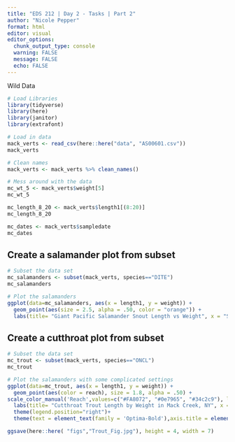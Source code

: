 ```yaml
---
title: "EDS 212 | Day 2 - Tasks | Part 2"
author: "Nicole Pepper"
format: html
editor: visual
editor_options: 
  chunk_output_type: console
  warning: FALSE
  message: FALSE
  echo: FALSE
---
```


Wild Data

```r
# Load Libraries
library(tidyverse)
library(here)
library(janitor)
library(extrafont)

```

```r
# Load in data
mack_verts <- read_csv(here::here("data", "AS00601.csv"))
mack_verts

# Clean names
mack_verts <- mack_verts %>% clean_names() 

```

```r
# Mess around with the data
mc_wt_5 <- mack_verts$weight[5]
mc_wt_5

mc_length_8_20 <- mack_verts$length1[(8:20)]
mc_length_8_20

mc_dates <- mack_verts$sampledate
mc_dates
```

## Create a salamander plot from subset
```r

# Subset the data set
mc_salamanders <- subset(mack_verts, species=="DITE")
mc_salamanders

# Plot the salamanders
ggplot(data=mc_salamanders, aes(x = length1, y = weight)) +
  geom_point(aes(size = 2.5, alpha = .50, color = "orange")) +
  labs(title= "Giant Pacific Salamander Snout Length vs Weight", x = "Snought-Vent Length (millimeters)", y = "Weight (grams)") + theme(legend.position="none")

```

## Create a cutthroat plot from subset
```r

# Subset the data set
mc_trout <- subset(mack_verts, species=="ONCL")
mc_trout

# Plot the salamanders with some complicated settings
ggplot(data=mc_trout, aes(x = length1, y = weight)) +
  geom_point(aes(color = reach), size = 1.8, alpha = .50) +
scale_color_manual('Reach',values=c("#FA8072", "#0e7965", "#34c2c9"), labels=c("Lower","Middle","Upper"))+ 
  labs(title= "Cutthroat Trout Length by Weight in Mack Creek, NY", x = "Cutthroat Trout Length (millimeters)", y = "Weight (grams)")+
  theme(legend.position="right")+
  theme(text = element_text(family = 'Optima-Bold'),axis.title = element_text(family = 'Optima'), legend.text = element_text(size = 10))

ggsave(here::here( "figs","Trout_Fig.jpg"), height = 4, width = 7)
```
